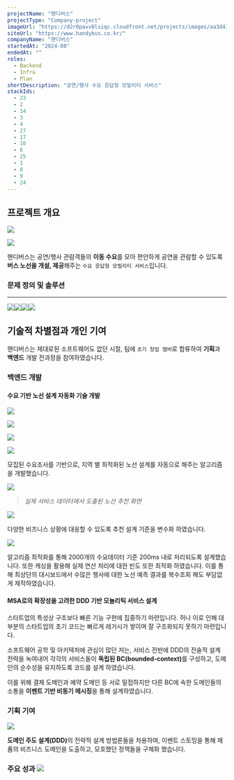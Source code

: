 ```yaml
---
projectName: "핸디버스"
projectType: "Company-project"
imageUrl: "https://d2r0pavv0lsiqc.cloudfront.net/projects/images/aa3d4173-ff91-470e-8117-dad13252a907.png"
siteUrl: "https://www.handybus.co.kr/"
companyName: "핸디버스"
startedAt: "2024-08"
endedAt: ""
roles:
  - Backend
  - Infra
  - Plan
shortDescription: "공연/행사 수요 응답형 모빌리티 서비스"
stackIds:
  - 23
  - 2
  - 14
  - 3
  - 4
  - 27
  - 17
  - 10
  - 6
  - 25
  - 1
  - 8
  - 9
  - 24
---
```


## 프로젝트 개요

![](https://d2r0pavv0lsiqc.cloudfront.net/projects/images/228a0535-c500-4f3b-a64c-3dcd389f9cf9.webp)

![](https://framerusercontent.com/images/b1sHeDspJ75wh7otVEVJiYWmZY.jpg)

핸디버스는 공연/행사 관람객들의 **이동 수요**를 모아 편안하게 공연을 관람할 수 있도록 **버스 노선을 개설, 제공**해주는 `수요 응답형 모빌리티 서비스`입니다.

### 문제 정의 및 솔루션

***

![](https://d2r0pavv0lsiqc.cloudfront.net/projects/images/5a31651e-bed5-44ff-8507-5b91cd7bda96.webp)![](https://d2r0pavv0lsiqc.cloudfront.net/projects/images/3b0cd938-62df-4704-ae8f-a05a6a8fdd99.webp)![](https://d2r0pavv0lsiqc.cloudfront.net/projects/images/3504e95c-21e7-4f2a-81c1-23e1c5168e14.webp)![](https://d2r0pavv0lsiqc.cloudfront.net/projects/images/f9e319cd-9c90-4e7a-87a3-77b521f8b0b9.webp)

## 기술적 차별점과 개인 기여

핸디버스는 제대로된 소프트웨어도 없던 시절, 팀에 `초기 창업 멤버`로 합류하여 **기획**과 **백엔드** 개발 전과정을 참여하였습니다.

### 백엔드 개발

#### 수요 기반 노선 설계 자동화 기술 개발

![](https://d2r0pavv0lsiqc.cloudfront.net/projects/images/6d1ea1a9-1f3a-4f51-b347-d7086af9fd02.webp)

![](https://d2r0pavv0lsiqc.cloudfront.net/projects/images/bdd4e31c-2dd7-407c-b331-a21171dde0f3.webp)

![](https://d2r0pavv0lsiqc.cloudfront.net/projects/images/8d89ef72-70bd-4f09-b4d6-b7ba190ad8e1.webp)

![](https://d2r0pavv0lsiqc.cloudfront.net/projects/images/1afebb0e-0045-40c0-b870-b155b4c38ea5.webp)

모집된 수요조사를 기반으로, 지역 별 최적화된 노선 설계를 자동으로 해주는 알고리즘을 개발했습니다.

![](https://d2r0pavv0lsiqc.cloudfront.net/projects/images/4b1e31f8-6057-4d1c-83d8-f2eb24cf9733.webp)

> *실제 서비스 데이터에서 도출된 노선 추천 화면*

![](https://d2r0pavv0lsiqc.cloudfront.net/projects/images/e874b0cd-440f-4362-ba66-27f095f8aa2a.webp)

다양한 비즈니스 상황에 대응할 수 있도록 추천 설계 기준을 변수화 하였습니다.

![](https://d2r0pavv0lsiqc.cloudfront.net/projects/images/99e531bc-b6c7-4386-bbf5-b48134ed4342.webp)

알고리즘 최적화를 통해 2000개의 수요데이터 기준 200ms 내로 처리되도록 설계했습니다. 또한 캐싱을 활용해 실제 연산 처리에 대한 빈도 또한 최적화 하였습니다. 이를 통해 최상단의 대시보드에서 수많은 행사에 대한 노선 예측 결과를 복수조회 해도 부담없게 제작하였습니다.

#### MSA로의 확장성을 고려한 DDD 기반 모놀리틱 서비스 설계

스타트업의 특성상 구조보다 빠른 기능 구현에 집중하기 마련입니다. 허나 이로 인해 대부분의 스타트업의 초기 코드는 빠르게 레거시가 쌓이며 잘 구조화되지 못하기 마련입니다.

소프트웨어 공학 및 아키텍처에 관심이 많던 저는, 서비스 전반에 DDD의 전술적 설계 전략을 녹여내어 각각의 서비스들이 **독립된 BC(bounded-context)**&#xB97C; 구성하고, 도메인의 순수성을 유지하도록 코드를 설계 하였습니다.

이를 위해 결제 도메인과 예약 도메인 등 서로 밀접하지만 다른 BC에 속한 도메인들의 소통을 **이벤트 기반 비동기 메시징**을 통해 설계하였습니다.

### 기획 기여

![](https://d2r0pavv0lsiqc.cloudfront.net/projects/images/d206f979-2bd7-4b83-96fb-729c17f20f60.webp)

**도메인 주도 설계(DDD)**&#xC758; 전략적 설계 방법론들을 차용하여, 이벤트 스토밍을 통해 제품의 비즈니스 도메인을 도출하고, 모호했던 정책들을 구체화 했습니다.

### 주요 성과&#xA;![](https://d2r0pavv0lsiqc.cloudfront.net/projects/images/affc9644-c5fe-4b45-a5bb-6f8bc3d52c3f.webp)